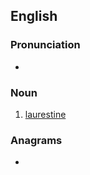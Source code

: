 ==English==

===Pronunciation===
* {{IPA|/ˌlɒɹəsˈtiːnə/|lang=en}}

===Noun===
{{en-noun}}

# [[laurestine]]

===Anagrams===
* {{anagrams|en|a=aaeilnrstu|australine|naturalise}}